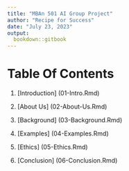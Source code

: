 ```yaml
---
title: "MBAn 501 AI Group Project"
author: "Recipe for Success"
date: "July 23, 2023"
output:
  bookdown::gitbook
---
```


# Table Of Contents

1.  [Introduction] (01-Intro.Rmd)

2.  [About Us] (02-About-Us.Rmd)

3.  [Background] (03-Background.Rmd)

4.  [Examples] (04-Examples.Rmd)

5.  [Ethics] (05-Ethics.Rmd)

6.  [Conclusion] (06-Conclusion.Rmd)
